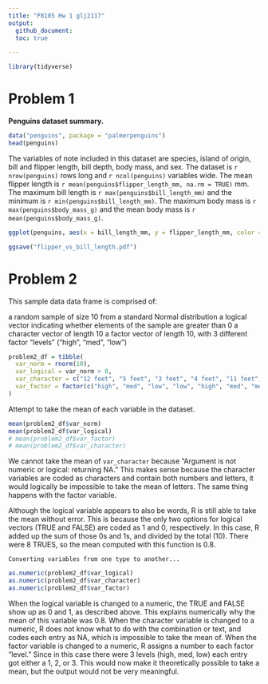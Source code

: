 ```yaml
---
title: "P8105 Hw 1 glj2117"
output: 
  github_document:
  toc: true

---
```


```r
library(tidyverse)
```

# Problem 1

**Penguins dataset summary.**


```r
data("penguins", package = "palmerpenguins")
head(penguins)

```
The variables of note included in this dataset are species, island of origin, bill and flipper length, bill depth, body mass, and sex. The dataset is `r nrow(penguins)` rows long and `r ncol(penguins)` variables wide. 
The mean flipper length is `r mean(penguins$flipper_length_mm, na.rm = TRUE)` mm. The maximum bill length is `r max(penguins$bill_length_mm)` and the minimum is `r min(penguins$bill_length_mm)`. The maximum body mass is `r max(penguins$body_mass_g)` and the mean body mass is `r mean(penguins$body_mass_g)`.

```r

ggplot(penguins, aes(x = bill_length_mm, y = flipper_length_mm, color = species)) + geom_point()

ggsave("flipper_vs_bill_length.pdf")

```
# Problem 2
This sample data data frame is comprised of:

a random sample of size 10 from a standard Normal distribution
a logical vector indicating whether elements of the sample are greater than 0
a character vector of length 10
a factor vector of length 10, with 3 different factor “levels” ("high", "med", "low")

```r

problem2_df = tibble(
  var_norm = rnorm(10),
  var_logical = var_norm > 0,
  var_character = c("12 feet", "5 feet", "3 feet", "4 feet", "11 feet", "8 feet", "7 feet", "2 feet", "9 feet", "15 feet"),
  var_factor = factor(c("high", "med", "low", "low", "high", "med", "med", "low", "high", "high"))
)
```
Attempt to take the mean of each variable in the dataset.
```r

mean(problem2_df$var_norm)
mean(problem2_df$var_logical)
# mean(problem2_df$var_factor)
# mean(problem2_df$var_character) 

```
We cannot take the mean of `var_character` because "Argument is not numeric or logical: returning NA." This makes sense because the character variables are coded as characters and contain both numbers and letters, it would logically be impossible to take the mean of letters. The same thing happens with the factor variable. 

Although the logical variable appears to also be words, R is still able to take the mean without error. This is because the only two options for logical vectors (TRUE and FALSE) are coded as 1 and 0, respectively. In this case, R added up the sum of those 0s and 1s, and divided by the total (10). There were 8 TRUES, so the mean computed with this function is 0.8.

```
Converting variables from one type to another...
```
```r

as.numeric(problem2_df$var_logical)
as.numeric(problem2_df$var_character)
as.numeric(problem2_df$var_factor)

```
When the logical variable is changed to a numeric, the TRUE and FALSE show up as 0 and 1, as described above. This explains numerically why the mean of this variable was 0.8. When the character variable is changed to a numeric, R does not know what to do with the combination or text, and codes each entry as NA, which is impossible to take the mean of. When the factor variable is changed to a numeric, R assigns a number to each factor "level." Since in this case there were 3 levels (high, med, low) each entry got either a 1, 2, or 3. This would now make it theoretically possible to take a mean, but the output would not be very meaningful. 
